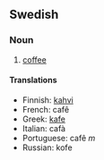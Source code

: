 ==Swedish==

===Noun===
#[[coffee]]

====Translations====

*Finnish: [[kahvi]]
*French: caf&ecirc;
*Greek: [[kafe]]
*Italian: caf&agrave;
*Portuguese: caf&ecirc; ''m''
*Russian: kofe